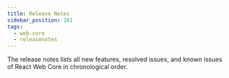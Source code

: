 ```yaml
---
title: Release Notes
sidebar_position: 101
tags:
  - web-core
  - releasenotes
---
```


The release notes lists all new features, resolved issues, and known issues of React Web Core in chronological order.